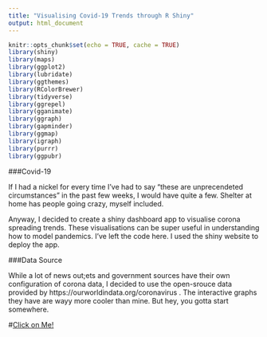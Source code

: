 ```yaml
---
title: "Visualising Covid-19 Trends through R Shiny"
output: html_document
---
```


```r
knitr::opts_chunk$set(echo = TRUE, cache = TRUE)
library(shiny)
library(maps)
library(ggplot2)
library(lubridate)
library(ggthemes)
library(RColorBrewer)
library(tidyverse)
library(ggrepel)
library(gganimate)
library(ggraph)
library(gapminder)
library(ggmap)
library(igraph)
library(purrr)
library(ggpubr)
```

###Covid-19 

If I had a nickel for every time I've had to say "these are unprecendeted circumstances" in the past few weeks, I would have quite a few. Shelter at home has people going crazy, myself included. 
  
  
Anyway, I decided to create a shiny dashboard app to visualise corona spreading trends. These visualisations can be super useful in understanding how to model pandemics. I've left the code here. I used the shiny website to deploy the app.

###Data Source

While a lot of news out;ets and government sources have their own configuration of corona data, I decided to use the open-srouce data provided by https://ourworldindata.org/coronavirus . The interactive graphs they have are wayy more cooler than mine. But hey, you gotta start somewhere.

#[Click on Me!](https://malvika.shinyapps.io/corona_dashboard/)



